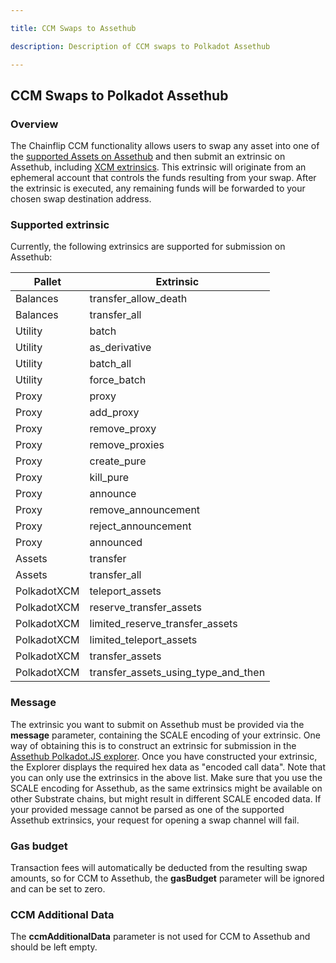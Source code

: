 ```yaml
---

title: CCM Swaps to Assethub

description: Description of CCM swaps to Polkadot Assethub

---
```



## CCM Swaps to Polkadot Assethub

### Overview
The Chainflip CCM functionality allows users to swap any asset into one of the [supported Assets on Assethub](/protocol/supported-chains-assets/chains-assets#assets) and then submit an extrinsic on Assethub, including [XCM extrinsics](https://docs.polkadot.com/develop/interoperability/intro-to-xcm/).
This extrinsic will originate from an ephemeral account that controls the funds resulting from your swap. After the extrinsic is executed, any remaining funds will be forwarded to your chosen swap destination address.

### Supported extrinsic
Currently, the following extrinsics are supported for submission on Assethub:

| Pallet | Extrinsic |
| ------ | --------- |
| Balances | transfer_allow_death |
| Balances | transfer_all |
| Utility | batch |
| Utility | as_derivative |
| Utility | batch_all |
| Utility | force_batch |
| Proxy | proxy |
| Proxy | add_proxy |
| Proxy | remove_proxy |
| Proxy | remove_proxies |
| Proxy | create_pure |
| Proxy | kill_pure |
| Proxy | announce |
| Proxy | remove_announcement |
| Proxy | reject_announcement |
| Proxy | announced |
| Assets | transfer |
| Assets | transfer_all |
| PolkadotXCM | teleport_assets |
| PolkadotXCM | reserve_transfer_assets |
| PolkadotXCM | limited_reserve_transfer_assets |
| PolkadotXCM | limited_teleport_assets |
| PolkadotXCM | transfer_assets |
| PolkadotXCM | transfer_assets_using_type_and_then |


### Message

The extrinsic you want to submit on Assethub must be provided via the **message** parameter, containing the SCALE encoding of your extrinsic. One way of obtaining this is to construct an extrinsic for submission in the [Assethub Polkadot.JS explorer](https://polkadot.js.org/apps/?rpc=wss%3A%2F%2Fasset-hub-polkadot-rpc.dwellir.com#/extrinsics). Once you have constructed your extrinsic, the Explorer displays the required hex data as "encoded call data". Note that you can only use the extrinsics in the above list. Make sure that you use the SCALE encoding for Assethub, as the same extrinsics might be available on other Substrate chains, but might result in different SCALE encoded data. If your provided message cannot be parsed as one of the supported Assethub extrinsics, your request for opening a swap channel will fail.

### Gas budget

Transaction fees will automatically be deducted from the resulting swap amounts, so for CCM to Assethub, the **gasBudget** parameter will be ignored and can be set to zero.

### CCM Additional Data

The **ccmAdditionalData** parameter is not used for CCM to Assethub and should be left empty.

